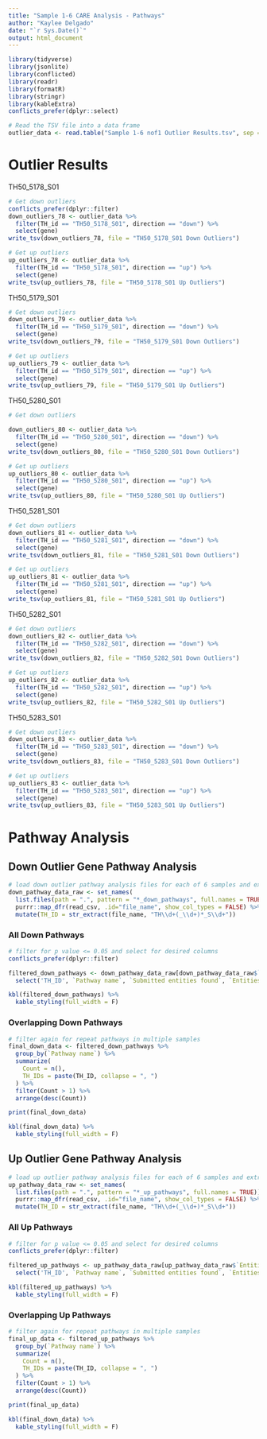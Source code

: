 ```yaml
---
title: "Sample 1-6 CARE Analysis - Pathways"
author: "Kaylee Delgado"
date: "`r Sys.Date()`"
output: html_document
---
```



```r
library(tidyverse)
library(jsonlite)
library(conflicted)
library(readr)
library(formatR)
library(stringr)
library(kableExtra)
conflicts_prefer(dplyr::select)
```

```r

# Read the TSV file into a data frame
outlier_data <- read.table("Sample 1-6 nof1 Outlier Results.tsv", sep = "\t", header = TRUE)
```

# Outlier Results
TH50_5178_S01
```r

# Get down outliers
conflicts_prefer(dplyr::filter)
down_outliers_78 <- outlier_data %>%
  filter(TH_id == "TH50_5178_S01", direction == "down") %>%
  select(gene)
write_tsv(down_outliers_78, file = "TH50_5178_S01 Down Outliers")

# Get up outliers
up_outliers_78 <- outlier_data %>%
  filter(TH_id == "TH50_5178_S01", direction == "up") %>%
  select(gene)
write_tsv(up_outliers_78, file = "TH50_5178_S01 Up Outliers")
```

TH50_5179_S01
```r

# Get down outliers
down_outliers_79 <- outlier_data %>%
  filter(TH_id == "TH50_5179_S01", direction == "down") %>%
  select(gene)
write_tsv(down_outliers_79, file = "TH50_5179_S01 Down Outliers")

# Get up outliers
up_outliers_79 <- outlier_data %>%
  filter(TH_id == "TH50_5179_S01", direction == "up") %>%
  select(gene)
write_tsv(up_outliers_79, file = "TH50_5179_S01 Up Outliers")
```

TH50_5280_S01
```r

# Get down outliers

down_outliers_80 <- outlier_data %>%
  filter(TH_id == "TH50_5280_S01", direction == "down") %>%
  select(gene)
write_tsv(down_outliers_80, file = "TH50_5280_S01 Down Outliers")

# Get up outliers
up_outliers_80 <- outlier_data %>%
  filter(TH_id == "TH50_5280_S01", direction == "up") %>%
  select(gene)
write_tsv(up_outliers_80, file = "TH50_5280_S01 Up Outliers")
```

TH50_5281_S01
```r

# Get down outliers
down_outliers_81 <- outlier_data %>%
  filter(TH_id == "TH50_5281_S01", direction == "down") %>%
  select(gene)
write_tsv(down_outliers_81, file = "TH50_5281_S01 Down Outliers")

# Get up outliers
up_outliers_81 <- outlier_data %>%
  filter(TH_id == "TH50_5281_S01", direction == "up") %>%
  select(gene)
write_tsv(up_outliers_81, file = "TH50_5281_S01 Up Outliers")
```

TH50_5282_S01
```r

# Get down outliers
down_outliers_82 <- outlier_data %>%
  filter(TH_id == "TH50_5282_S01", direction == "down") %>%
  select(gene)
write_tsv(down_outliers_82, file = "TH50_5282_S01 Down Outliers")

# Get up outliers
up_outliers_82 <- outlier_data %>%
  filter(TH_id == "TH50_5282_S01", direction == "up") %>%
  select(gene)
write_tsv(up_outliers_82, file = "TH50_5282_S01 Up Outliers")
```

TH50_5283_S01
```r

# Get down outliers
down_outliers_83 <- outlier_data %>%
  filter(TH_id == "TH50_5283_S01", direction == "down") %>%
  select(gene)
write_tsv(down_outliers_83, file = "TH50_5283_S01 Down Outliers")

# Get up outliers
up_outliers_83 <- outlier_data %>%
  filter(TH_id == "TH50_5283_S01", direction == "up") %>%
  select(gene)
write_tsv(up_outliers_83, file = "TH50_5283_S01 Up Outliers")
```

# Pathway Analysis

## Down Outlier Gene Pathway Analysis
```r

# load down outlier pathway analysis files for each of 6 samples and extract the TH ID and add to a new column.
down_pathway_data_raw <- set_names(
  list.files(path = ".", pattern = "*_down_pathways", full.names = TRUE)) %>%
  purrr::map_dfr(read_csv, .id="file_name", show_col_types = FALSE) %>%
  mutate(TH_ID = str_extract(file_name, "TH\\d+(_\\d+)*_S\\d+"))
```

### All Down Pathways
```r

# filter for p value <= 0.05 and select for desired columns
conflicts_prefer(dplyr::filter)

filtered_down_pathways <- down_pathway_data_raw[down_pathway_data_raw$`Entities pValue` <= 5.0e-2, ]%>%
  select('TH_ID', `Pathway name`, `Submitted entities found`, `Entities pValue`, `Entities FDR`)

kbl(filtered_down_pathways) %>%
  kable_styling(full_width = F)
```

### Overlapping Down Pathways
```r

# filter again for repeat pathways in multiple samples
final_down_data <- filtered_down_pathways %>%
  group_by(`Pathway name`) %>%
  summarize(
    Count = n(),
    TH_IDs = paste(TH_ID, collapse = ", ")
  ) %>%
  filter(Count > 1) %>%
  arrange(desc(Count))

print(final_down_data)

kbl(final_down_data) %>%
  kable_styling(full_width = F)
```

## Up Outlier Gene Pathway Analysis
```r

# load up outlier pathway analysis files for each of 6 samples and extract the TH ID and add to a new column.
up_pathway_data_raw <- set_names(
  list.files(path = ".", pattern = "*_up_pathways", full.names = TRUE)) %>%
  purrr::map_dfr(read_csv, .id="file_name", show_col_types = FALSE) %>%
  mutate(TH_ID = str_extract(file_name, "TH\\d+(_\\d+)*_S\\d+"))
```

### All Up Pathways
```r

# filter for p value <= 0.05 and select for desired columns
conflicts_prefer(dplyr::filter)

filtered_up_pathways <- up_pathway_data_raw[up_pathway_data_raw$`Entities pValue` <= 5.0e-2, ]%>%
  select('TH_ID', `Pathway name`, `Submitted entities found`, `Entities pValue`, `Entities FDR`)

kbl(filtered_up_pathways) %>%
  kable_styling(full_width = F)
```

### Overlapping Up Pathways
```r

# filter again for repeat pathways in multiple samples
final_up_data <- filtered_up_pathways %>%
  group_by(`Pathway name`) %>%
  summarize(
    Count = n(),
    TH_IDs = paste(TH_ID, collapse = ", ")
  ) %>%
  filter(Count > 1) %>%
  arrange(desc(Count))

print(final_up_data)

kbl(final_down_data) %>%
  kable_styling(full_width = F)
```